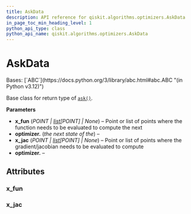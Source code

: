 ```yaml
---
title: AskData
description: API reference for qiskit.algorithms.optimizers.AskData
in_page_toc_min_heading_level: 1
python_api_type: class
python_api_name: qiskit.algorithms.optimizers.AskData
---
```


# AskData

<Class id="qiskit.algorithms.optimizers.AskData" isDedicatedPage={true} github="https://github.com/qiskit/qiskit/tree/stable/0.46/qiskit/algorithms/optimizers/steppable_optimizer.py" signature="qiskit.algorithms.optimizers.AskData(x_fun=None, x_jac=None)">
  Bases: [`ABC`](https://docs.python.org/3/library/abc.html#abc.ABC "(in Python v3.12)")

  Base class for return type of [`ask()`](qiskit.algorithms.optimizers.SteppableOptimizer#ask "qiskit.algorithms.optimizers.SteppableOptimizer.ask").

  **Parameters**

  *   **x\_fun** (*POINT |* [*list*](https://docs.python.org/3/library/stdtypes.html#list "(in Python v3.12)")*\[POINT] | None*) – Point or list of points where the function needs to be evaluated to compute the next
  *   **optimizer.** (*the next state of the*) –
  *   **x\_jac** (*POINT |* [*list*](https://docs.python.org/3/library/stdtypes.html#list "(in Python v3.12)")*\[POINT] | None*) – Point or list of points where the gradient/jacobian needs to be evaluated to compute
  *   **optimizer.** –

  ## Attributes

  ### x\_fun

  <Attribute id="qiskit.algorithms.optimizers.AskData.x_fun" attributeTypeHint="POINT | list[POINT] | None" attributeValue="None" />

  ### x\_jac

  <Attribute id="qiskit.algorithms.optimizers.AskData.x_jac" attributeTypeHint="POINT | list[POINT] | None" attributeValue="None" />
</Class>

